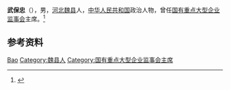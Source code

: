 '''武保忠'''（{{bd|1953年|}}），男，[[河北|河北]][[魏县|魏县]]人，[[中华人民共和国|中华人民共和国]]政治人物，曾任[[国有重点大型企业监事会|国有重点大型企业监事会]]主席。<ref>{{Cite web|title=中华人民共和国国务院任免人员 2009年第10号国务院公报|url=http://www.gov.cn/gongbao/content/2009/content_1277211.htm|accessdate=2021-02-11|work=中国政府网|archive-date=2017-02-19|archive-url=https://web.archive.org/web/20170219100603/http://www.gov.cn/gongbao/content/2009/content_1277211.htm|dead-url=no}}</ref>

== 参考资料 ==
{{reflist}}

{{Authority control}}
{{DEFAULTSORT:Wu武}}
[[Category:武姓|Bao]]
[[Category:魏县人|Category:魏县人]]
[[Category:国有重点大型企业监事会主席|Category:国有重点大型企业监事会主席]]

{{中国人物小作品}}